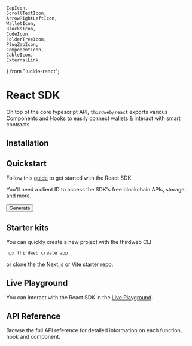 	ZapIcon,
	ScrollTextIcon,
	ArrowRightLeftIcon,
	WalletIcon,
	BlocksIcon,
	CodeIcon,
	FolderTreeIcon,
	PlugZapIcon,
	ComponentIcon,
	CableIcon,
	ExternalLink
} from "lucide-react";

# React SDK

On top of the core typescript API, `thirdweb/react` exports various Components and Hooks to easily connect wallets & interact with smart contracts

## Installation

<InstallTabs
	npm="npm i thirdweb"
	yarn="yarn add thirdweb"
	pnpm="pnpm i thirdweb"
	bun="bun i thirdweb"
/>

## Quickstart

Follow this [guide](/react/v5/getting-started) to get started with the React SDK.
<Stack>
<ArticleIconCard
	title="Getting started"
	icon={ZapIcon}
	href="/react/v5/getting-started"
	description="Get started with the React SDK"
/>
</Stack>

<Callout variant="info" title="Have you generated a client ID?">
	<div className="flex flex-col gap-4 items-start">
	<p>
		You'll need a client ID to access the SDK's free blockchain APIs, storage, and more.
	</p>
	<Link
			href="https://thirdweb.com/create-api-key"
			target="_blank"
		>
		<Button> 
			Generate
		</Button>
		</Link>
	</div>
</Callout>

## Starter kits

You can quickly create a new project with the thirdweb CLI

```bash
npx thirdweb create app
```

or clone the the Next.js or Vite starter repo:

<Stack>
<GithubTemplateCard
	title="Next.js + thirdweb starter repo"
	descrption="A starter template for using the thirdweb package in a Next.js app"
	href="https://github.com/thirdweb-example/next-starter"
/>

<GithubTemplateCard
	title="Vite + thirdweb starter repo"
	descrption="A starter template for using the thirdweb package in a Vite app"
	href="https://github.com/thirdweb-example/vite-starter"
/>
</Stack>

## Live Playground

You can interact with the React SDK in the [Live Playground](https://playground.thirdweb.com/).

<Stack>

<ArticleIconCard
	title="Try the demo"
	icon={ExternalLink}
	href="https://playground.thirdweb.com"
	description="See the SDK in action on the live playground"
/>

</Stack>

## API Reference

Browse the full API reference for detailed information on each function, hook and component.

<Stack>

<ArticleIconCard
	title="API Reference"
	icon={CodeIcon}
	href="/references/typescript/v5"
	description="See the SDK in action on the live playground"
/>

</Stack>

